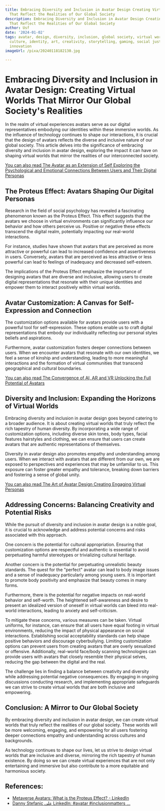 ```yaml
---
title: Embracing Diversity and Inclusion in Avatar Design Creating Virtual Worlds
  That Reflect the Realities of Our Global Society
description: Embracing Diversity and Inclusion in Avatar Design Creating Virtual Worlds
  That Reflect the Realities of Our Global Society
author: Usf
date: '2024-01-02'
tags: avatar, design, diversity, inclusion, global society, virtual worlds, representation,
  culture, identity, art, creativity, storytelling, gaming, social justice, equity,
  innovation
imageUrl: /pixa/20240118182130.jpg

---
```

# Embracing Diversity and  Inclusion in Avatar  Design: Creating Virtual Worlds That Mirror Our Global Society's Realities

In the realm of virtual experiences avatars serve as our  digital representatives embodying our identities  within these  immersive worlds. As the influence of technology continues  to shape  our interactions, it is crucial  that  the design of avatars reflects the diverse and inclusive nature of our global society.  This article delves into the  significance of embracing diversity and inclusion in avatar design, exploring the impact  it can  have on shaping virtual worlds that mirror the realities of our  interconnected society.

[You can also read The Avatar as an Extension of Self Exploring the  Psychological and Emotional Connections Between Users and Their Digital  Personas](The%20Avatar%20as%20an%20Extension%20of%20Self%20Exploring%20the%20Psychological%20and%20Emotional%20Connections%20Between%20Users%20and%20Their%20Digital%20Personas)


## The Proteus Effect: Avatars Shaping  Our  Digital Personas

Research in the field of social psychology has revealed a fascinating phenomenon  known as the Proteus Effect. This effect  suggests that the avatars we  choose in virtual environments can significantly influence our behavior and how others perceive us. Positive  or  negative these effects transcend the digital realm, potentially impacting our real-world interactions.

For instance, studies have shown that avatars that are  perceived as more attractive or powerful can lead to increased confidence  and assertiveness in users. Conversely, avatars that are perceived  as less attractive or less powerful can lead to feelings of inadequacy and decreased  self-esteem.

The implications of the Proteus Effect emphasize the importance of  designing avatars that  are diverse and inclusive, allowing users to create digital representations that resonate with their unique identities and empower them to  interact  positively within virtual worlds.

## Avatar Customization: A Canvas  for Self-Expression and Connection

The customization options available for avatars provide users with a powerful tool for self-expression. These options enable us to craft digital representations that embody our individuality reflecting  our  personal styles beliefs and aspirations.

Furthermore,  avatar customization fosters deeper connections between users. When we encounter avatars that resonate  with our own identities, we feel a sense of kinship and understanding, leading to more meaningful interactions and the formation of virtual communities that  transcend geographical and cultural boundaries.

[You can also  read The Convergence of AI, AR and VR Unlocking the Full Potential of Avatars](The%20Convergence%20of%20AI%2C%20AR%2C%20and%20VR%20Unlocking%20the%20Full%20Potential%20of%20Avatars)


## Diversity and Inclusion: Expanding the Horizons of Virtual Worlds

Embracing diversity and inclusion in avatar design  goes beyond catering to a broader audience. It is about creating virtual worlds that truly reflect the rich  tapestry of human diversity. By incorporating a wide range of customization options, including diverse skin tones, body types,  facial features hairstyles and clothing, we can ensure that  users can create avatars that are authentic representations of themselves.

Diversity  in avatar design also promotes empathy  and understanding among users. When we interact with avatars that are  different from our  own, we are exposed to perspectives and  experiences that may be unfamiliar  to us. This exposure can foster greater empathy and tolerance, breaking  down barriers and fostering a sense of global unity.

[You can  also read The Art of  Avatar Design Creating Engaging Virtual Personas](The%20Art%20of%20Avatar%20Design%20Creating%20Engaging%20Virtual%20Personas)


## Addressing Concerns: Balancing Creativity and Potential Risks

While  the pursuit of diversity and inclusion in avatar design is a noble goal, it  is crucial to acknowledge and address potential concerns  and risks  associated with this  approach.

One concern  is the potential for cultural appropriation. Ensuring that customization options are respectful and authentic is essential to avoid perpetuating harmful stereotypes or trivializing cultural  heritage.

Another concern is the potential for  perpetuating unrealistic beauty standards. The quest for the "perfect" avatar can  lead to body image issues and a sense of inadequacy particularly among young  users. It is important to promote body positivity  and emphasize that beauty comes in many forms.

Furthermore, there is  the potential for negative impacts on real-world behavior and self-worth. The heightened self-awareness and  desire  to present an idealized version of oneself in virtual worlds can bleed into real-world interactions, leading to anxiety and self-criticism.

To mitigate these concerns, various measures can be taken. Virtual uniforms, for instance, can  ensure that all  users  have equal footing in  virtual environments, reducing the impact of physical  appearance on social interactions. Establishing social acceptability standards  can help shape positive behaviors and discourage  cyberbullying. Limiting customization options can prevent users from creating  avatars  that are overly sexualized or offensive.  Additionally, real-world face/body scanning technologies can provide users with avatars  that closely resemble their physical selves, reducing the gap between the digital and the real.

The challenge lies in finding a  balance between creativity and diversity while addressing potential negative consequences. By engaging in ongoing discussions conducting research,  and implementing appropriate safeguards we can strive to create virtual worlds that are both inclusive and empowering.

## Conclusion: A Mirror to Our Global Society

By embracing diversity and inclusion in  avatar design, we can create virtual worlds  that truly reflect  the realities of our global  society. These worlds will be more welcoming, engaging, and empowering for all users fostering deeper connections  empathy and understanding across cultures and backgrounds.

As technology continues to shape our lives, let us strive to design virtual worlds that  are inclusive and diverse, mirroring the rich tapestry of human existence. By doing so we can create virtual experiences that are not only entertaining and immersive but  also contribute to a more equitable and harmonious society.

## References:
- [Metaverse Avatars: What is the Proteus Effect? - LinkedIn](https://www.linkedin.com/pulse/metaverse-avatars-what-proteus-effect-tara-annison)
- [Danny Stefanic على LinkedIn: #avatar #inclusionmatters ...](https://ma.linkedin.com/posts/exitreality_avatar-inclusionmatters-virtualconnections-activity-7072305260341428224-_xog)
